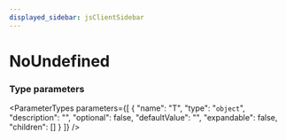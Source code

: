 ```yaml
---
displayed_sidebar: jsClientSidebar
---
```



# NoUndefined

### Type parameters

<ParameterTypes parameters={[
  {
    "name": "T",
    "type": "`object`",
    "description": "",
    "optional": false,
    "defaultValue": "",
    "expandable": false,
    "children": []
  }
]} />
